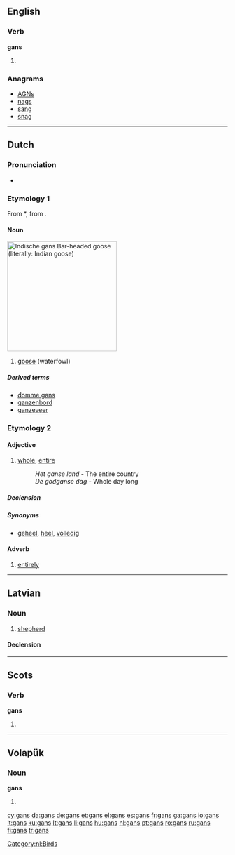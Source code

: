 {{also|Gans}}
==English==

===Verb===
'''gans'''

# {{Geordie}} {{third-person singular of|[[gan]]}}

===Anagrams===
* [[AGNs#English|AGNs]] 
* [[nags#English|nags]]
* [[sang#English|sang]]
* [[snag#English|snag]]

----
==Dutch==
{{wikipedia|ganzen|lang=nl}}

===Pronunciation===
* {{audio|Nl-gans.ogg|audio}}

===Etymology 1===
From {{etyl|odt|nl}} *{{term||gans|lang=odt}}, from {{proto|Germanic|gans|lang=nl}}.

====Noun====
[[Image:Anser indicus2.jpg|thumb|250px|''Indische gans''<br>Bar-headed goose (''literally:'' Indian goose)]]
{{nl-noun|g=f|ganzen|gansje|dimpl=gansjes}}

# [[goose]] (waterfowl)

[[Category:nl:Birds]]

=====Derived terms=====
* [[domme gans]]
* [[ganzenbord]]
* [[ganzeveer]]

===Etymology 2===
{{rfe|lang=nl}}

====Adjective====
{{nl-adj|-}}

# [[whole]], [[entire]]
#:''Het ganse land'' - The entire country
#:''De godganse dag'' - Whole day long

=====Declension=====
{{nl-decl-adj-nc|ganse|-|pred=-}}

=====Synonyms=====
* [[geheel]], [[heel]], [[volledig]]

====Adverb====
{{infl|nl|adverb}}

# [[entirely]]

----

==Latvian==

===Noun===
{{infl|lv|noun|gender=m}}

# [[shepherd]]

====Declension====
{{lv-noun-d1|gan|s}}

----

==Scots==

===Verb===
'''gans'''

# {{third-person singular of|[[gan#Scots|gan]]|lang=sco}}

----

==Volapük==

===Noun===
'''gans'''

# {{plural of|gan|lang=vo}}

[[cy:gans]]
[[da:gans]]
[[de:gans]]
[[et:gans]]
[[el:gans]]
[[es:gans]]
[[fr:gans]]
[[ga:gans]]
[[io:gans]]
[[it:gans]]
[[ku:gans]]
[[lt:gans]]
[[li:gans]]
[[hu:gans]]
[[nl:gans]]
[[pt:gans]]
[[ro:gans]]
[[ru:gans]]
[[fi:gans]]
[[tr:gans]]